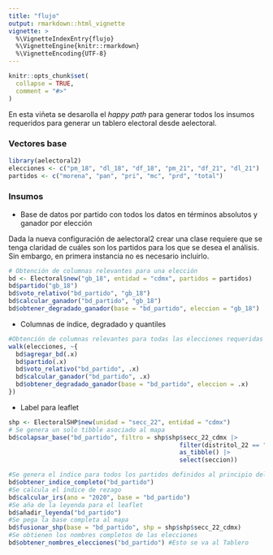 ```yaml
---
title: "flujo"
output: rmarkdown::html_vignette
vignette: >
  %\VignetteIndexEntry{flujo}
  %\VignetteEngine{knitr::rmarkdown}
  %\VignetteEncoding{UTF-8}
---
```


```r
knitr::opts_chunk$set(
  collapse = TRUE,
  comment = "#>"
)
```

En esta viñeta se desarolla el *happy path* para generar todos los insumos requeridos para generar un tablero electoral desde aelectoral. 

### Vectores base

```r
library(aelectoral2)
elecciones <- c("pm_18", "dl_18", "df_18", "pm_21", "df_21", "dl_21")
partidos <- c("morena", "pan", "pri", "mc", "prd", "total")
```


### Insumos
* Base de datos por partido con todos los datos en términos absolutos y ganador por elección

Dada la nueva configuración de aelectoral2 crear una clase requiere que se tenga claridad de cuáles son los partidos 
para los que se desea el análisis. Sin embargo, en primera instancia no es necesario incluirlo. 
```r
# Obtención de columnas relevantes para una elección
bd <- Electoral$new("gb_18", entidad = "cdmx", partidos = partidos)
bd$partido("gb_18")
bd$voto_relativo("bd_partido", "gb_18")
bd$calcular_ganador("bd_partido", "gb_18")
bd$obtener_degradado_ganador(base = "bd_partido", eleccion = "gb_18")
```

* Columnas de índice, degradado y quantiles

```r
#Obtención de columnas relevantes para todas las elecciones requeridas
walk(elecciones, ~{
  bd$agregar_bd(.x)
  bd$partido(.x)
  bd$voto_relativo("bd_partido", .x)
  bd$calcular_ganador("bd_partido", .x)
  bd$obtener_degradado_ganador(base = "bd_partido", eleccion = .x)
})
```

* Label para leaflet
```r
shp <- ElectoralSHP$new(unidad = "secc_22", entidad = "cdmx")
# Se genera un solo tibble asociado al mapa
bd$colapsar_base("bd_partido", filtro = shp$shp$secc_22_cdmx |>
                                               filter(distritol_22 == "09_18") |>
                                               as_tibble() |>
                                               select(seccion))

#Se genera el índice para todos los partidos definidos al principio del código
bd$obtener_indice_completo("bd_partido")
#Se calcula el índice de rezago
bd$calcular_irs(ano = "2020", base = "bd_partido")
#Se aña de la leyenda para el leaflet
bd$añadir_leyenda("bd_partido")
#Se pega la base completa al mapa
bd$fusionar_shp(base = "bd_partido", shp = shp$shp$secc_22_cdmx)
#Se obtienen los nombres completos de las elecciones
bd$obtener_nombres_elecciones("bd_partido") #Esto se va al Tablero
```




